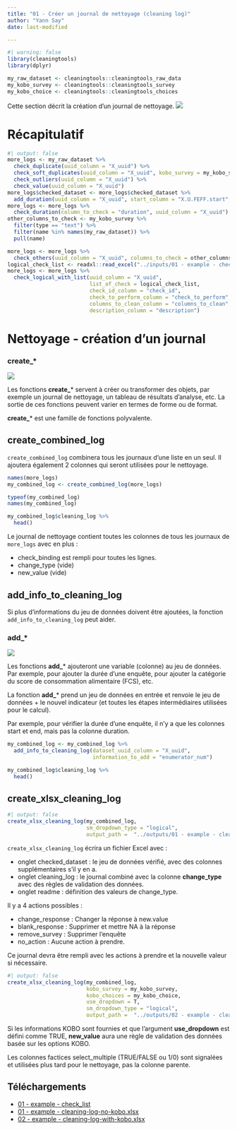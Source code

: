 ```yaml
---
title: "01 - Créer un journal de nettoyage (cleaning log)"
author: "Yann Say"
date: last-modified

---
```


```r
#| warning: false
library(cleaningtools)
library(dplyr)

my_raw_dataset <- cleaningtools::cleaningtools_raw_data
my_kobo_survey <- cleaningtools::cleaningtools_survey
my_kobo_choice <- cleaningtools::cleaningtools_choices
```

Cette section décrit la création d'un journal de nettoyage.
![](../config/images/step - cleaning.png)

# Récapitulatif

```r
#| output: false
more_logs <- my_raw_dataset %>% 
  check_duplicate(uuid_column = "X_uuid") %>% 
  check_soft_duplicates(uuid_column = "X_uuid", kobo_survey = my_kobo_survey, sm_separator = ".") %>%
  check_outliers(uuid_column = "X_uuid") %>%
  check_value(uuid_column = "X_uuid") 
more_logs$checked_dataset <- more_logs$checked_dataset %>% 
  add_duration(uuid_column = "X_uuid", start_column = "X.U.FEFF.start", end_column = "end")
more_logs <- more_logs %>% 
  check_duration(column_to_check = "duration", uuid_column = "X_uuid")
other_columns_to_check <- my_kobo_survey %>% 
  filter(type == "text") %>% 
  filter(name %in% names(my_raw_dataset)) %>%
  pull(name) 

more_logs <- more_logs %>% 
  check_others(uuid_column = "X_uuid", columns_to_check = other_columns_to_check) 
logical_check_list <- readxl::read_excel("../inputs/01 - example - check_list.xlsx")
more_logs <- more_logs %>% 
  check_logical_with_list(uuid_column = "X_uuid",
                          list_of_check = logical_check_list,
                          check_id_column = "check_id",
                          check_to_perform_column = "check_to_perform",
                          columns_to_clean_column = "columns_to_clean",
                          description_column = "description")

```


# Nettoyage - création d'un journal

::: {.callout-tip appearance="minimal"}
### create\_\*

![](../config/images/verb - create.png)

Les fonctions **create_**\* servent à créer ou transformer des objets, par exemple un journal de nettoyage, un tableau de résultats d'analyse, etc. La sortie de ces fonctions peuvent varier en termes de forme ou de format.

**create_**\* est une famille de fonctions polyvalente.
:::

## create_combined_log

`create_combined_log` combinera tous les journaux d'une liste en un seul. Il ajoutera également 2 colonnes qui seront utilisées pour le nettoyage.

```r
names(more_logs)
my_combined_log <- create_combined_log(more_logs)

typeof(my_combined_log)
names(my_combined_log)

my_combined_log$cleaning_log %>% 
  head()
```

Le journal de nettoyage contient toutes les colonnes de tous les journaux de `more_logs` avec en plus :

-   check_binding est rempli pour toutes les lignes.
-   change_type (vide)
-   new_value (vide)

## add_info_to_cleaning_log

Si plus d'informations du jeu de données doivent être ajoutées, la fonction `add_info_to_cleaning_log` peut aider.

::: {.callout-tip appearance="minimal"}
### add\_\*

![](../config/images/verb - add.png)

Les fonctions **add_**\* ajouteront une variable (colonne) au jeu de données. Par exemple, pour ajouter la durée d'une enquête, pour ajouter la catégorie du score de consommation alimentaire (FCS), etc.

La fonction **add_**\* prend un jeu de données en entrée et renvoie le jeu de données + le nouvel indicateur (et toutes les étapes intermédiaires utilisées pour le calcul).

Par exemple, pour vérifier la durée d'une enquête, il n'y a que les colonnes start et end, mais pas la colonne duration.

:::

```r
my_combined_log <- my_combined_log %>% 
  add_info_to_cleaning_log(dataset_uuid_column = "X_uuid", 
                           information_to_add = "enumerator_num")

my_combined_log$cleaning_log %>% 
  head()
```

## create_xlsx_cleaning_log

```r
#| output: false
create_xlsx_cleaning_log(my_combined_log,
                         sm_dropdown_type = "logical",
                         output_path =  "../outputs/01 - example - cleaning-log-no-kobo.xlsx")
```

`create_xlsx_cleaning_log` écrira un fichier Excel avec :

-   onglet checked_dataset : le jeu de données vérifié, avec des colonnes supplémentaires s'il y en a.
-   onglet cleaning_log : le journal combiné avec la colonne **change_type** avec des règles de validation des données.
-   onglet readme : définition des valeurs de change_type.

Il y a 4 actions possibles :

-   change_response : Changer la réponse à new.value
-   blank_response : Supprimer et mettre NA à la réponse
-   remove_survey : Supprimer l'enquête
-   no_action : Aucune action à prendre.

Ce journal devra être rempli avec les actions à prendre et la nouvelle valeur si nécessaire.

```r
#| output: false
create_xlsx_cleaning_log(my_combined_log,
                         kobo_survey = my_kobo_survey,
                         kobo_choices = my_kobo_choice,
                         use_dropdown = T,
                         sm_dropdown_type = "logical",
                         output_path =  "../outputs/02 - example - cleaning-log-with-kobo.xlsx")
```

Si les informations KOBO sont fournies et que l'argument **use_dropdown** est défini comme TRUE, **new_value** aura une règle de validation des données basée sur les options KOBO.

::: callout-note
Les colonnes factices select_multiple (TRUE/FALSE ou 1/0) sont signalées et utilisées plus tard pour le nettoyage, pas la colonne parente.
:::

## Téléchargements

- [01 - example - check_list](../inputs/01 - example - check_list.xlsx)
- [01 - example - cleaning-log-no-kobo.xlsx](../outputs/01 - example - cleaning-log-no-kobo.xlsx)
- [02 - example - cleaning-log-with-kobo.xlsx](../outputs/02 - example - cleaning-log-with-kobo.xlsx)
